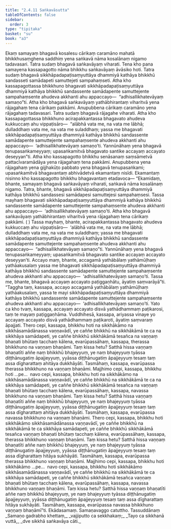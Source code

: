 ```yaml
---
title: "2.4.11 Saṅkavāsutta"
tableOfContents: false
sidebar:
  order: 3
type: "tipitaka"
basket: "su"
book: "a3"
---
```



<DynamicBreadcrumb />

<Division number="92" book="a3" bookNo="15" page="238">

<Paragraph number="777" book="a3">
Ekaṃ samayaṃ bhagavā kosalesu cārikaṃ caramāno mahatā bhikkhusaṃghena saddhiṃ yena saṅkavā nāma kosalānaṃ nigamo tadavasari. Tatra sudaṃ bhagavā saṅkavāyaṃ viharati. Tena kho pana samayena kassapagotto nāma bhikkhu saṅkavāyaṃ āvāsiko hoti. Tatra sudaṃ bhagavā sikkhāpadapaṭisaṃyuttāya dhammiyā kathāya bhikkhū sandasseti samādapeti samuttejeti sampahaṃseti. Atha kho kassapagottassa bhikkhuno bhagavati sikkhāpadapaṭisaṃyuttāya dhammiyā kathāya bhikkhū sandassente samādapente samuttejente sampahaṃsente ahudeva akkhanti ahu appaccayo—  “adhisallikhatevāyaṃ samaṇo”ti. Atha kho bhagavā saṅkavāyaṃ yathābhirantaṃ viharitvā yena rājagahaṃ tena cārikaṃ pakkāmi. Anupubbena cārikaṃ caramāno yena rājagahaṃ tadavasari. Tatra sudaṃ bhagavā rājagahe viharati.
</Paragraph>

<Paragraph number="778" book="a3">
Atha kho kassapagottassa bhikkhuno acirapakkantassa bhagavato ahudeva kukkuccaṃ ahu vippaṭisāro—  “alābhā vata me, na vata me lābhā; dulladdhaṃ vata me, na vata me suladdhaṃ; yassa me bhagavati sikkhāpadapaṭisaṃyuttāya dhammiyā kathāya bhikkhū sandassente samādapente samuttejente sampahaṃsente ahudeva akkhanti ahu appaccayo—  ‘adhisallikhatevāyaṃ samaṇo’ti. Yannūnāhaṃ yena bhagavā tenupasaṅkameyyaṃ; upasaṅkamitvā bhagavato santike accayaṃ accayato deseyyan”ti. Atha kho kassapagotto bhikkhu senāsanaṃ saṃsāmetvā pattacīvaramādāya yena rājagahaṃ tena pakkāmi. Anupubbena yena rājagahaṃ yena gijjhakūṭo pabbato yena bhagavā tenupasaṅkami; upasaṅkamitvā bhagavantaṃ abhivādetvā ekamantaṃ nisīdi. Ekamantaṃ nisinno kho kassapagotto bhikkhu bhagavantaṃ etadavoca—
</Paragraph>

<Paragraph number="779" book="a3">
“Ekamidaṃ, bhante, samayaṃ bhagavā saṅkavāyaṃ viharati, saṅkavā nāma kosalānaṃ nigamo. Tatra, bhante, bhagavā sikkhāpadapaṭisaṃyuttāya dhammiyā kathāya bhikkhū sandassesi samādapesi samuttejesi sampahaṃsesi. Tassa mayhaṃ bhagavati sikkhāpadapaṭisaṃyuttāya dhammiyā kathāya bhikkhū sandassente samādapente samuttejente sampahaṃsente ahudeva akkhanti ahu appaccayo—  ‘adhisallikhatevāyaṃ samaṇo’ti. Atha kho bhagavā saṅkavāyaṃ yathābhirantaṃ viharitvā yena rājagahaṃ tena cārikaṃ pakkāmi. ( ) Tassa mayhaṃ, bhante, acirapakkantassa bhagavato ahudeva kukkuccaṃ ahu vippaṭisāro—  ‘alābhā vata me, na vata me lābhā; dulladdhaṃ vata me, na vata me suladdhaṃ; yassa me bhagavati sikkhāpadapaṭisaṃyuttāya dhammiyā kathāya bhikkhū sandassente samādapente samuttejente sampahaṃsente ahudeva akkhanti ahu appaccayo—  “adhisallikhatevāyaṃ samaṇo”ti. Yannūnāhaṃ yena bhagavā tenupasaṅkameyyaṃ; upasaṅkamitvā bhagavato santike accayaṃ accayato deseyyan’ti. Accayo maṃ, bhante, accagamā yathābālaṃ yathāmūḷhaṃ yathāakusalaṃ yassa me bhagavati sikkhāpadapaṭisaṃyuttāya dhammiyā kathāya bhikkhū sandassente samādapente samuttejente sampahaṃsente ahudeva akkhanti ahu appaccayo—  ‘adhisallikhatevāyaṃ samaṇo’ti. Tassa me, bhante, bhagavā accayaṃ accayato paṭiggaṇhātu, āyatiṃ saṃvarāyā”ti.
</Paragraph>

<Paragraph number="780" book="a3">
“Taggha taṃ, kassapa, accayo accagamā yathābālaṃ yathāmūḷhaṃ yathāakusalaṃ, yassa te mayi sikkhāpadapaṭisaṃyuttāya dhammiyā kathāya bhikkhū sandassente samādapente samuttejente sampahaṃsente ahudeva akkhanti ahu appaccayo—  ‘adhisallikhatevāyaṃ samaṇo’ti. Yato ca kho tvaṃ, kassapa, accayaṃ accayato disvā yathādhammaṃ paṭikarosi, taṃ te mayaṃ paṭiggaṇhāma. Vuddhihesā, kassapa, ariyassa vinaye yo accayaṃ accayato disvā yathādhammaṃ paṭikaroti, āyatiṃ saṃvaraṃ āpajjati.
</Paragraph>

<Paragraph number="781" book="a3">
Thero cepi, kassapa, bhikkhu hoti na sikkhākāmo na sikkhāsamādānassa vaṇṇavādī, ye caññe bhikkhū na sikkhākāmā te ca na sikkhāya samādapeti, ye caññe bhikkhū sikkhākāmā tesañca na vaṇṇaṃ bhaṇati bhūtaṃ tacchaṃ kālena, evarūpassāhaṃ, kassapa, therassa bhikkhuno na vaṇṇaṃ bhaṇāmi. Taṃ kissa hetu? Satthā hissa vaṇṇaṃ bhaṇatīti aññe naṃ bhikkhū bhajeyyuṃ, ye naṃ bhajeyyuṃ tyāssa diṭṭhānugatiṃ āpajjeyyuṃ, yyāssa diṭṭhānugatiṃ āpajjeyyuṃ tesaṃ taṃ assa dīgharattaṃ ahitāya dukkhāyāti. Tasmāhaṃ, kassapa, evarūpassa therassa bhikkhuno na vaṇṇaṃ bhaṇāmi.
</Paragraph>

<Paragraph number="782" book="a3">
Majjhimo cepi, kassapa, bhikkhu hoti …pe…  navo cepi, kassapa, bhikkhu hoti na sikkhākāmo na sikkhāsamādānassa vaṇṇavādī, ye caññe bhikkhū na sikkhākāmā te ca na sikkhāya samādapeti, ye caññe bhikkhū sikkhākāmā tesañca na vaṇṇaṃ bhaṇati bhūtaṃ tacchaṃ kālena, evarūpassāhaṃ, kassapa, navassa bhikkhuno na vaṇṇaṃ bhaṇāmi. Taṃ kissa hetu? Satthā hissa vaṇṇaṃ bhaṇatīti aññe naṃ bhikkhū bhajeyyuṃ, ye naṃ bhajeyyuṃ tyāssa diṭṭhānugatiṃ āpajjeyyuṃ, yyāssa diṭṭhānugatiṃ āpajjeyyuṃ tesaṃ taṃ assa dīgharattaṃ ahitāya dukkhāyāti. Tasmāhaṃ, kassapa, evarūpassa navassa bhikkhuno na vaṇṇaṃ bhaṇāmi.
</Paragraph>

<Paragraph number="783" book="a3">
Thero cepi, kassapa, bhikkhu hoti sikkhākāmo sikkhāsamādānassa vaṇṇavādī, ye caññe bhikkhū na sikkhākāmā te ca sikkhāya samādapeti, ye caññe bhikkhū sikkhākāmā tesañca vaṇṇaṃ bhaṇati bhūtaṃ tacchaṃ kālena, evarūpassāhaṃ, kassapa, therassa bhikkhuno vaṇṇaṃ bhaṇāmi. Taṃ kissa hetu? Satthā hissa vaṇṇaṃ bhaṇatīti aññe naṃ bhikkhū bhajeyyuṃ, ye naṃ bhajeyyuṃ tyāssa diṭṭhānugatiṃ āpajjeyyuṃ, yyāssa diṭṭhānugatiṃ āpajjeyyuṃ tesaṃ taṃ assa dīgharattaṃ hitāya sukhāyāti. Tasmāhaṃ, kassapa, evarūpassa therassa bhikkhuno vaṇṇaṃ bhaṇāmi.
</Paragraph>

<Paragraph number="784" book="a3">
Majjhimo cepi, kassapa, bhikkhu hoti sikkhākāmo …pe…  navo cepi, kassapa, bhikkhu hoti sikkhākāmo sikkhāsamādānassa vaṇṇavādī, ye caññe bhikkhū na sikkhākāmā te ca sikkhāya samādapeti, ye caññe bhikkhū sikkhākāmā tesañca vaṇṇaṃ bhaṇati bhūtaṃ tacchaṃ kālena, evarūpassāhaṃ, kassapa, navassa bhikkhuno vaṇṇaṃ bhaṇāmi. Taṃ kissa hetu? Satthā hissa vaṇṇaṃ bhaṇatīti aññe naṃ bhikkhū bhajeyyuṃ, ye naṃ bhajeyyuṃ tyāssa diṭṭhānugatiṃ āpajjeyyuṃ, yyāssa diṭṭhānugatiṃ āpajjeyyuṃ tesaṃ taṃ assa dīgharattaṃ hitāya sukhāyāti. Tasmāhaṃ, kassapa, evarūpassa navassa bhikkhuno vaṇṇaṃ bhaṇāmī”ti.

</Paragraph>
</Division>

<Paragraph number="785" type="center" book="a3">
Ekādasamaṃ.



</Paragraph>

<Paragraph number="786" type="center" book="a3">
Samaṇavaggo catuttho.



</Paragraph>

<Paragraph number="787" type="center" book="a3">
Tassuddānaṃ


</Paragraph>

<Paragraph number="788" type="verses" book="a3">
_Samaṇo gadrabho khettaṃ,_  
_vajjiputto ca sekkhakaṃ;_  
_Tayo ca sikkhanā vuttā,_  
_dve sikkhā saṅkavāya cāti._
</Paragraph>